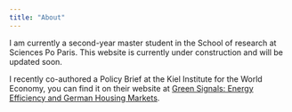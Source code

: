 ```yaml
---
title: "About"
---
```


I am currently a second-year master student in the School of research at Sciences Po Paris. 
This website is currently under construction and will be updated soon.

I recently co-authored a Policy Brief at the Kiel Institute for the World Economy, 
you can find it on their website at [Green Signals: Energy Efficiency and German Housing Markets](https://www.ifw-kiel.de/publications/green-signals-energy-efficiency-a).
